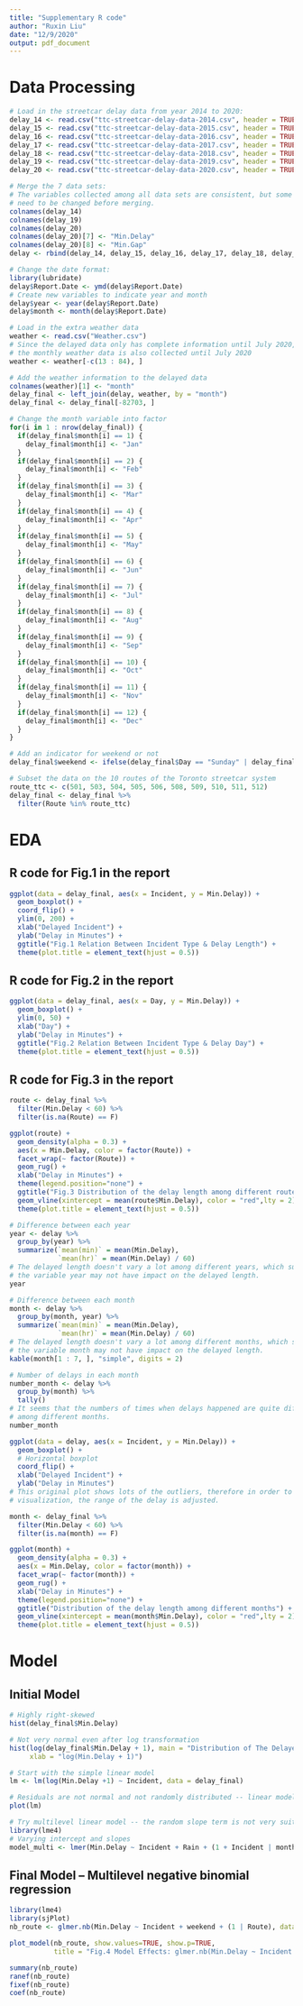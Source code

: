 ```yaml
---
title: "Supplementary R code"
author: "Ruxin Liu"
date: "12/9/2020"
output: pdf_document
---
```


# Data Processing

```r
# Load in the streetcar delay data from year 2014 to 2020:
delay_14 <- read.csv("ttc-streetcar-delay-data-2014.csv", header = TRUE)
delay_15 <- read.csv("ttc-streetcar-delay-data-2015.csv", header = TRUE)
delay_16 <- read.csv("ttc-streetcar-delay-data-2016.csv", header = TRUE)
delay_17 <- read.csv("ttc-streetcar-delay-data-2017.csv", header = TRUE)
delay_18 <- read.csv("ttc-streetcar-delay-data-2018.csv", header = TRUE)
delay_19 <- read.csv("ttc-streetcar-delay-data-2019.csv", header = TRUE)
delay_20 <- read.csv("ttc-streetcar-delay-data-2020.csv", header = TRUE)
```


```r
# Merge the 7 data sets:
# The variables collected among all data sets are consistent, but some column names 
# need to be changed before merging.
colnames(delay_14)
colnames(delay_19)
colnames(delay_20)
colnames(delay_20)[7] <- "Min.Delay"  
colnames(delay_20)[8] <- "Min.Gap"  
delay <- rbind(delay_14, delay_15, delay_16, delay_17, delay_18, delay_19, delay_20)
```

```r
# Change the date format:
library(lubridate)
delay$Report.Date <- ymd(delay$Report.Date)
# Create new variables to indicate year and month
delay$year <- year(delay$Report.Date)
delay$month <- month(delay$Report.Date)
```

```r
# Load in the extra weather data 
weather <- read.csv("Weather.csv")
# Since the delayed data only has complete information until July 2020,
# the monthly weather data is also collected until July 2020
weather <- weather[-c(13 : 84), ]
```

```r
# Add the weather information to the delayed data 
colnames(weather)[1] <- "month"
delay_final <- left_join(delay, weather, by = "month")
delay_final <- delay_final[-82703, ]
```

```r
# Change the month variable into factor
for(i in 1 : nrow(delay_final)) {
  if(delay_final$month[i] == 1) {
    delay_final$month[i] <- "Jan"
  }
  if(delay_final$month[i] == 2) {
    delay_final$month[i] <- "Feb"
  }
  if(delay_final$month[i] == 3) {
    delay_final$month[i] <- "Mar"
  }
  if(delay_final$month[i] == 4) {
    delay_final$month[i] <- "Apr"
  }
  if(delay_final$month[i] == 5) {
    delay_final$month[i] <- "May"
  }
  if(delay_final$month[i] == 6) {
    delay_final$month[i] <- "Jun"
  }
  if(delay_final$month[i] == 7) {
    delay_final$month[i] <- "Jul"
  }
  if(delay_final$month[i] == 8) {
    delay_final$month[i] <- "Aug"
  }
  if(delay_final$month[i] == 9) {
    delay_final$month[i] <- "Sep"
  }
  if(delay_final$month[i] == 10) {
    delay_final$month[i] <- "Oct"
  }
  if(delay_final$month[i] == 11) {
    delay_final$month[i] <- "Nov"
  }
  if(delay_final$month[i] == 12) {
    delay_final$month[i] <- "Dec"
  }
}
```

```r
# Add an indicator for weekend or not
delay_final$weekend <- ifelse(delay_final$Day == "Sunday" | delay_final$Day == "Saturday", 1, 0)
```

```r
# Subset the data on the 10 routes of the Toronto streetcar system 
route_ttc <- c(501, 503, 504, 505, 506, 508, 509, 510, 511, 512)
delay_final <- delay_final %>% 
  filter(Route %in% route_ttc)
```

# EDA

## R code for Fig.1 in the report

```r
ggplot(data = delay_final, aes(x = Incident, y = Min.Delay)) + 
  geom_boxplot() +
  coord_flip() +
  ylim(0, 200) +
  xlab("Delayed Incident") +
  ylab("Delay in Minutes") +
  ggtitle("Fig.1 Relation Between Incident Type & Delay Length") +
  theme(plot.title = element_text(hjust = 0.5))
```


## R code for Fig.2 in the report

```r
ggplot(data = delay_final, aes(x = Day, y = Min.Delay)) + 
  geom_boxplot() +
  ylim(0, 50) +
  xlab("Day") +
  ylab("Delay in Minutes") +
  ggtitle("Fig.2 Relation Between Incident Type & Delay Day") +
  theme(plot.title = element_text(hjust = 0.5))
```


## R code for Fig.3 in the report

```r
route <- delay_final %>% 
  filter(Min.Delay < 60) %>% 
  filter(is.na(Route) == F)

ggplot(route) +
  geom_density(alpha = 0.3) +
  aes(x = Min.Delay, color = factor(Route)) + 
  facet_wrap(~ factor(Route)) + 
  geom_rug() +
  xlab("Delay in Minutes") +
  theme(legend.position="none") +
  ggtitle("Fig.3 Distribution of the delay length among different routes") +
  geom_vline(xintercept = mean(route$Min.Delay), color = "red",lty = 2) +
  theme(plot.title = element_text(hjust = 0.5))
```


```r
# Difference between each year
year <- delay %>% 
  group_by(year) %>% 
  summarize(`mean(min)` = mean(Min.Delay), 
            `mean(hr)` = mean(Min.Delay) / 60)
# The delayed length doesn't vary a lot among different years, which suggests that
# the variable year may not have impact on the delayed length.
year
```

```r
# Difference between each month
month <- delay %>% 
  group_by(month, year) %>% 
  summarize(`mean(min)` = mean(Min.Delay), 
            `mean(hr)` = mean(Min.Delay) / 60)
# The delayed length doesn't vary a lot among different months, which suggests that
# the variable month may not have impact on the delayed length.
kable(month[1 : 7, ], "simple", digits = 2)
```

```r
# Number of delays in each month
number_month <- delay %>% 
  group_by(month) %>% 
  tally()
# It seems that the numbers of times when delays happened are quite different 
# among different months. 
number_month
```

```r
ggplot(data = delay, aes(x = Incident, y = Min.Delay)) + 
  geom_boxplot() +
  # Horizontal boxplot
  coord_flip() +
  xlab("Delayed Incident") +
  ylab("Delay in Minutes")
# This original plot shows lots of the outliers, therefore in order to show clear 
# visualization, the range of the delay is adjusted. 
```

```r
month <- delay_final %>% 
  filter(Min.Delay < 60) %>% 
  filter(is.na(month) == F)

ggplot(month) +
  geom_density(alpha = 0.3) +
  aes(x = Min.Delay, color = factor(month)) + 
  facet_wrap(~ factor(month)) + 
  geom_rug() +
  xlab("Delay in Minutes") +
  theme(legend.position="none") +
  ggtitle("Distribution of the delay length among different months") +
  geom_vline(xintercept = mean(month$Min.Delay), color = "red",lty = 2) +
  theme(plot.title = element_text(hjust = 0.5))
```

# Model

## Initial Model

```r
# Highly right-skewed
hist(delay_final$Min.Delay)
```

```r
# Not very normal even after log transformation 
hist(log(delay_final$Min.Delay + 1), main = "Distribution of The Delayed Time (min)",
     xlab = "log(Min.Delay + 1)")
```

```r
# Start with the simple linear model
lm <- lm(log(Min.Delay +1) ~ Incident, data = delay_final)
```

```r
# Residuals are not normal and not randomly distributed -- linear model is not good 
plot(lm)
```

```r
# Try multilevel linear model -- the random slope term is not very suitable
library(lme4)
# Varying intercept and slopes
model_multi <- lmer(Min.Delay ~ Incident + Rain + (1 + Incident | month), data = delay_final)
```


## Final Model -- Multilevel negative binomial regression

```r
library(lme4)
library(sjPlot)
nb_route <- glmer.nb(Min.Delay ~ Incident + weekend + (1 | Route), data = delay_final)
```

```r
plot_model(nb_route, show.values=TRUE, show.p=TRUE, 
           title = "Fig.4 Model Effects: glmer.nb(Min.Delay ~ Incident + weekend + (1 | Route))")
```


```r
summary(nb_route)
ranef(nb_route)
fixef(nb_route)
coef(nb_route)
```


